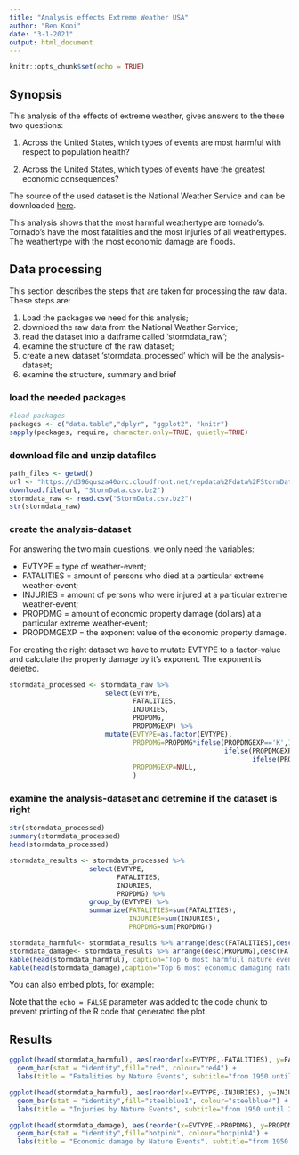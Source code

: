 ```yaml
---
title: "Analysis effects Extreme Weather USA"
author: "Ben Kooi"
date: "3-1-2021"
output: html_document
---
```


```r
knitr::opts_chunk$set(echo = TRUE)
```

## Synopsis

This analysis of the effects of extreme weather, gives answers to the these two questions:

1. Across the United States, which types of events are most harmful with respect to population health?

2. Across the United States, which types of events have the greatest economic consequences?

The source of the used dataset is the National Weather Service and can be downloaded [here](https://d396qusza40orc.cloudfront.net/repdata%2Fdata%2FStormData.csv.bz2).

This analysis shows that the most harmful weathertype are tornado's. Tornado's have the most fatalities and the most injuries of all weathertypes.
The weathertype with the most economic damage are floods.


## Data processing
This section describes the steps that are taken for processing the raw data. These steps are:

1. Load the packages we need for this analysis;
2. download the raw data from the National Weather Service;
3. read the dataset into a datframe called 'stormdata_raw';
4. examine the structure of the raw dataset;
5. create a new dataset 'stormdata_processed' which will be the analysis-dataset;
6. examine the structure, summary and brief

### load the needed packages
``` r
#load packages
packages <- c("data.table","dplyr", "ggplot2", "knitr")
sapply(packages, require, character.only=TRUE, quietly=TRUE)
```

### download file and unzip datafiles
``` r
path_files <- getwd()
url <- "https://d396qusza40orc.cloudfront.net/repdata%2Fdata%2FStormData.csv.bz2"
download.file(url, "StormData.csv.bz2")
stormdata_raw <- read.csv("StormData.csv.bz2")
str(stormdata_raw)
```

### create the analysis-dataset
For answering the two main questions, we only need the variables:

* EVTYPE       = type of weather-event;
* FATALITIES   = amount of persons who died at a particular extreme weather-event;
* INJURIES     = amount of persons who were injured at a particular extreme weather-event;
* PROPDMG      = amount of economic property damage (dollars) at a particular extreme weather-event;
* PROPDMGEXP   = the exponent value of the economic property damage.

For creating the right dataset we have to mutate EVTYPE to a factor-value and calculate the property damage by it's exponent. The exponent is deleted.

``` r
stormdata_processed <- stormdata_raw %>%
                        select(EVTYPE,
                               FATALITIES,
                               INJURIES,
                               PROPDMG,
                               PROPDMGEXP) %>%
                        mutate(EVTYPE=as.factor(EVTYPE),
                               PROPDMG=PROPDMG*ifelse(PROPDMGEXP=='K',1000,
                                                      ifelse(PROPDMGEXP=='M',1000000,
                                                             ifelse(PROPDMGEXP=='B',1000000000,PROPDMG))),
                               PROPDMGEXP=NULL,
                               )
```

### examine the analysis-dataset and detremine if the dataset is right
``` r
str(stormdata_processed)
summary(stormdata_processed)
head(stormdata_processed)
```

```r
stormdata_results <- stormdata_processed %>%
                    select(EVTYPE,
                           FATALITIES,
                           INJURIES,
                           PROPDMG) %>%
                    group_by(EVTYPE) %>%
                    summarize(FATALITIES=sum(FATALITIES),
                              INJURIES=sum(INJURIES),
                              PROPDMG=sum(PROPDMG))

stormdata_harmful<- stormdata_results %>% arrange(desc(FATALITIES),desc(INJURIES),desc(PROPDMG))
stormdata_damage<- stormdata_results %>% arrange(desc(PROPDMG),desc(FATALITIES),desc(INJURIES))
kable(head(stormdata_harmful), caption="Top 6 most harmfull nature events")
kable(head(stormdata_damage),caption="Top 6 most economic damaging nature events")
```

You can also embed plots, for example:

Note that the `echo = FALSE` parameter was added to the code chunk to prevent printing of the R code that generated the plot.


## Results

```r
ggplot(head(stormdata_harmful), aes(reorder(x=EVTYPE,-FATALITIES), y=FATALITIES)) + 
  geom_bar(stat = "identity",fill="red", colour="red4") +
  labs(title = "Fatalities by Nature Events", subtitle="from 1950 until 2011", x="Type of Nature Events", y="Total Fatalities")
```


```r
ggplot(head(stormdata_harmful), aes(reorder(x=EVTYPE,-INJURIES), y=INJURIES)) + 
  geom_bar(stat = "identity",fill="steelblue1", colour="steelblue4") +
  labs(title = "Injuries by Nature Events", subtitle="from 1950 until 2011", x="Type of Nature Events", y="Total injuries")
```

```r
ggplot(head(stormdata_damage), aes(reorder(x=EVTYPE,-PROPDMG), y=PROPDMG)) + 
  geom_bar(stat = "identity",fill="hotpink", colour="hotpink4") +
  labs(title = "Economic damage by Nature Events", subtitle="from 1950 until 2011", x="Type of Nature Events", y="Total damage (dollars)")
```

